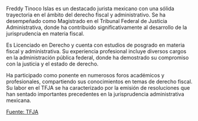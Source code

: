 Freddy Tinoco Islas es un destacado jurista mexicano con una sólida trayectoria en el ámbito del derecho fiscal y administrativo. Se ha desempeñado como Magistrado en el Tribunal Federal de Justicia Administrativa, donde ha contribuido significativamente al desarrollo de la jurisprudencia en materia fiscal.

Es Licenciado en Derecho y cuenta con estudios de posgrado en materia fiscal y administrativa. Su experiencia profesional incluye diversos cargos en la administración pública federal, donde ha demostrado su compromiso con la justicia y el estado de derecho.

Ha participado como ponente en numerosos foros académicos y profesionales, compartiendo sus conocimientos en temas de derecho fiscal. Su labor en el TFJA se ha caracterizado por la emisión de resoluciones que han sentado importantes precedentes en la jurisprudencia administrativa mexicana.

[Fuente: TFJA][tfja]

[tfja]: https://www.tfja.gob.mx
